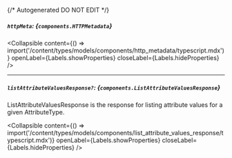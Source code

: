 {/* Autogenerated DO NOT EDIT  */}

##### `httpMeta`: *{`components.HTTPMetadata`}*

<Collapsible content={() => import('/content/types/models/components/http_metadata/typescript.mdx')} openLabel={Labels.showProperties} closeLabel={Labels.hideProperties} />


---
##### `listAttributeValuesResponse?`: *{`components.ListAttributeValuesResponse`}*
ListAttributeValuesResponse is the response for listing attribute values for a given AttributeType.

<Collapsible content={() => import('/content/types/models/components/list_attribute_values_response/typescript.mdx')} openLabel={Labels.showProperties} closeLabel={Labels.hideProperties} />



